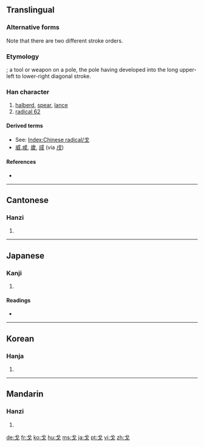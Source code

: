 {{also|弋}}
==Translingual==
{{Han stroke|[[Image:戈-torder.gif|140px]]<br/>Traditional stroke order<br/>[[Image:戈-order.gif|140px]]<br/>Modern stroke order}}
===Alternative forms===
Note that there are two different stroke orders.

===Etymology===
{{liushu|i}}; a tool or weapon on a pole, the pole having developed into the long upper-left to lower-right diagonal stroke.

===Han character===
{{Han char|rn=62|rad=戈|as=00|sn=4|four=5300<sub>0</sub>|canj=戈 (I)}}

# [[halberd]], [[spear]], [[lance]]
# [[Index:Chinese radical/戈|radical 62]]

====Derived terms====
* See: [[Index:Chinese radical/戈]]
* [[威]],[[ 咸]], [[歲]], [[烕]] (via [[戌]])

====References====
* {{Han ref|kx=0411.010|dkj=11530|dj=0752.050|hdz=21397.010|uh=6208|ud=25096|bh=A4E0|bd=42208}}

----

==Cantonese==

===Hanzi===
{{yue-hanzi|jyut=|y=gwo1}}

# {{defn|Cantonese|sort=戈00}}

----

==Japanese==

===Kanji===
{{ja-kanji|grade=|rs=戈00}}

# {{defn|Japanese|sort=戈00}}

====Readings====
* {{ja-readings|on=[[か]] (ka)|kun=[[ほこ]] (hoko)}}

----

==Korean==

===Hanja===
{{ko-hanja|hangeul=과|eumhun=|rv=gwa|mr=kwa|y=kwa}}

# {{defn|Korean|sort=戈00}}

----

==Mandarin==

===Hanzi===
{{cmn-hanzi|pin=[[gē]] ([[ge1]]), [[hū]] ([[hu1]]), [[huī]] ([[hui1]]), [[xī]] ([[xi1]])|wg=ko<sup>1</sup>, hu<sup>1</sup>, hui<sup>1</sup>, hsi<sup>1</sup>}}

# {{defn|Mandarin|sort=戈00}}

[[de:戈]]
[[fr:戈]]
[[ko:戈]]
[[hu:戈]]
[[ms:戈]]
[[ja:戈]]
[[pt:戈]]
[[vi:戈]]
[[zh:戈]]